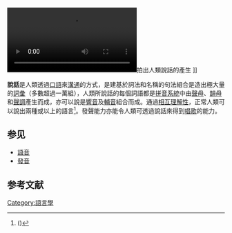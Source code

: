{{Otheruses}}
{{Merge|言语|discuss=Talk:說話#请求与言语合并|time=2022-05-09T12:12:18+00:00}}
[[File:Real-time_MRI_-_Speaking_(English).ogv|thumb]]拍出人類說話的產生 ]]

'''說話'''是人類透過[[口語|口語]]來[[溝通|溝通]]的方式，是建基於詞法和名稱的句法組合是造出極大量的[[詞彙|詞彙]]（多數超過一萬組），人類所說話的每個詞語都是[[拼音系統|拼音系統]]中由[[聲母|聲母]]、[[韻母|韻母]]和[[聲調|聲調]]產生而成，亦可以說是[[響音|響音]]及[[輔音|輔音]]組合而成。通過[[相互理解性|相互理解性]]，正常人類可以說出兩種或以上的語言<ref name="Tucker">{{cite web | last = Tucker | first = G. Richard | title = A Global Perspective on Bilingualism and Bilingual Education. | year = 1999 | location = Carnegie Mellon University | url = http://www.cal.org/resources/digest/digest_pdfs/9904-tucker-globalBE.pdf | accessdate = 23 April 2012 | archiveurl = https://www.webcitation.org/6P4CvBskm?url=http://www.cal.org/resources/digest/digest_pdfs/9904-tucker-globalBE.pdf | archivedate = 2014-04-24 | deadurl = yes |  = http://www.cal.org/resources/digest/digest_pdfs/9904-tucker-globalBE.pdf }} ()</ref>。發聲能力亦能令人類可透過說話來得到[[唱歌|唱歌]]的能力。

== 参见 ==
{{Wiktionary}}
{{Commonscat|Speech}}
* [[語音|語音]]
* [[發音|發音]]

==参考文献==
{{reflist}}

{{語言學小作品}}

[[Category:語言學|Category:語言學]]